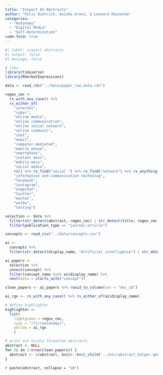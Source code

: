 ```yaml
---
title: "Inspect AI Abstracts"
author: "Felix Dietrich, Anisha Arenz, & Leonard Reinecke"
categories:
  - "Autonomy"
  - "Digital Media"
  - "Self-Determination"
code-fold: true
---
```


```r
#| label: inspect abstracts
#| output: false
#| message: false

# libs
library(tidyverse)
library(RVerbalExpressions)

data <- read_rds("../data/paper_raw_data.rds")

regex_cmc <-
  rx_with_any_case() %>% 
  rx_either_of(
    "internet",
    "cyber",
    "online media",
    "online communication",
    "online social network",
    "online communit",
    "chat",
    "email",
    "computer-mediated",
    "mobile phone",
    "smartphone",
    "instant mess",
    "mobile mess",
    "social media",
    rx() %>% rx_find("social ") %>% rx_find("network") %>% rx_anything(mode = "lazy") %>% rx_find("site") %>% rx_anything(mode = "lazy"),
    "information and communication technolog",
    "facebook",
    "instagram",
    "snapchat",
    "twitter",
    "wechat",
    "weibo",
    "texting")

selection <- data %>% 
  filter(str_detect(abstract, regex_cmc) | str_detect(title, regex_cmc)) %>% 
  filter(publication_type == "journal-article")

concepts <- read_csv("../data/concepts.csv")

ai <-
  concepts %>%
  filter(str_detect(display_name, "Artificial intelligence") | str_detect(parent_display_names, "Artificial intelligence"))

ai_papers <- 
  selection %>% 
  unnest(concept) %>% 
  filter(concept_name %in% ai$display_name) %>% 
  nest(data = starts_with("concept"))

clean_papers <- ai_papers %>% rowid_to_column(var = "doc_id")

ai_rgx <- rx_with_any_case() %>% rx_either_of(ai$display_name)

# define highlighter
highlighter <- 
  list(
    lightgreen = regex_cmc,
    cyan = "(?i)(autonomy)",
    yellow = ai_rgx
    )

# print out nicely formatted abstracts
abstract <- NULL
for (i in 1:nrow(clean_papers)) {
  abstract <- c(abstract, knitr::knit_child('../etc/abstract_helper.qmd', quiet = TRUE))
}
```

`r paste(abstract, collapse = '\n')`


